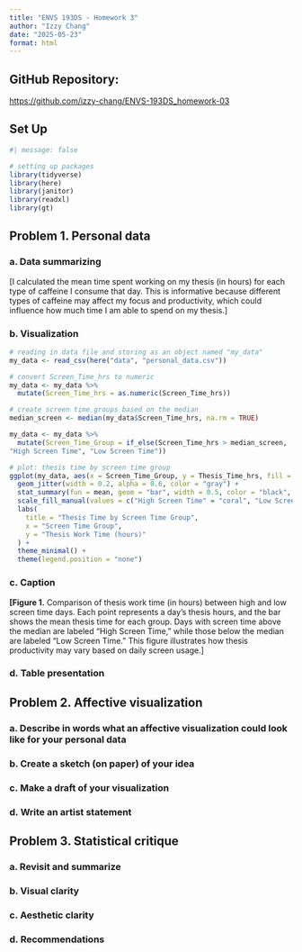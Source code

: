 ```yaml
---
title: "ENVS 193DS - Homework 3"
author: "Izzy Chang"
date: "2025-05-23"
format: html
---
```


## GitHub Repository:

<https://github.com/izzy-chang/ENVS-193DS_homework-03>

## Set Up

```r
#| message: false

# setting up packages
library(tidyverse)
library(here)
library(janitor)
library(readxl)
library(gt)
```

## Problem 1. Personal data

### a. Data summarizing

\[I calculated the mean time spent working on my thesis (in hours) for each type of caffeine I consume that day. This is informative because different types of caffeine may affect my focus and productivity, which could influence how much time I am able to spend on my thesis.\]

### b. Visualization

```r

# reading in data file and storing as an object named "my_data"
my_data <- read_csv(here("data", "personal_data.csv")) 

# convert Screen_Time_hrs to numeric
my_data <- my_data %>%
  mutate(Screen_Time_hrs = as.numeric(Screen_Time_hrs))

# create screen time groups based on the median
median_screen <- median(my_data$Screen_Time_hrs, na.rm = TRUE)

my_data <- my_data %>%
  mutate(Screen_Time_Group = if_else(Screen_Time_hrs > median_screen,
"High Screen Time", "Low Screen Time"))

# plot: thesis time by screen time group
ggplot(my_data, aes(x = Screen_Time_Group, y = Thesis_Time_hrs, fill = Screen_Time_Group)) + 
  geom_jitter(width = 0.2, alpha = 0.6, color = "gray") + 
  stat_summary(fun = mean, geom = "bar", width = 0.5, color = "black", show.legend = FALSE) + 
  scale_fill_manual(values = c("High Screen Time" = "coral", "Low Screen Time" = "lightblue")) +
  labs(
    title = "Thesis Time by Screen Time Group",
    x = "Screen Time Group",
    y = "Thesis Work Time (hours)"
  ) + 
  theme_minimal() +
  theme(legend.position = "none")
```

### c. Caption

**\[Figure 1.** Comparison of thesis work time (in hours) between high and low screen time days. Each point represents a day's thesis hours, and the bar shows the mean thesis time for each group. Days with screen time above the median are labeled "High Screen Time," while those below the median are labeled "Low Screen Time." This figure illustrates how thesis productivity may vary based on daily screen usage.\]

### d. Table presentation

## Problem 2. Affective visualization

### a. Describe in words what an affective visualization could look like for your personal data

### b. Create a sketch (on paper) of your idea

### c. Make a draft of your visualization

### d. Write an artist statement

## Problem 3. Statistical critique

### a. Revisit and summarize

### b. Visual clarity

### c. Aesthetic clarity

### d. Recommendations
